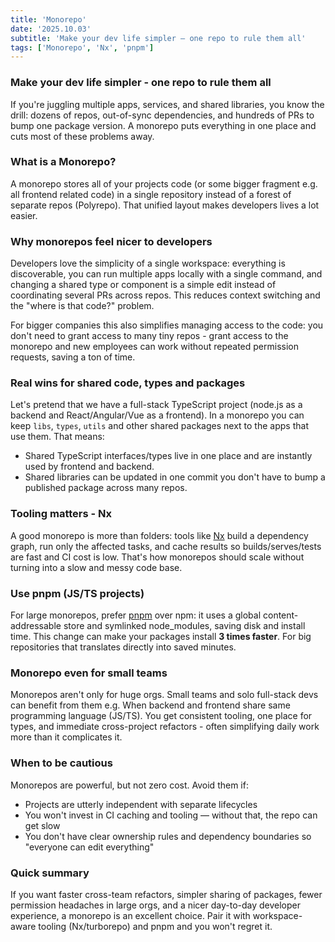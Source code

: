 ```yaml
---
title: 'Monorepo'
date: '2025.10.03'
subtitle: 'Make your dev life simpler — one repo to rule them all'
tags: ['Monorepo', 'Nx', 'pnpm']
---
```


### Make your dev life simpler - one repo to rule them all

If you're juggling multiple apps, services, and shared libraries, you know the drill: dozens of repos, out-of-sync dependencies, and hundreds of PRs to bump one package version. A monorepo puts everything in one place and cuts most of these problems away.

### What is a Monorepo?

A monorepo stores all of your projects code (or some bigger fragment e.g. all frontend related code) in a single repository instead of a forest of separate repos (Polyrepo). That unified layout makes developers lives a lot easier.

### Why monorepos feel nicer to developers

Developers love the simplicity of a single workspace: everything is discoverable, you can run multiple apps locally with a single command, and changing a shared type or component is a simple edit instead of coordinating several PRs across repos. This reduces context switching and the "where is that code?" problem.

For bigger companies this also simplifies managing access to the code: you don't need to grant access to many tiny repos - grant access to the monorepo and new employees can work without repeated permission requests, saving a ton of time.

### Real wins for shared code, types and packages

Let's pretend that we have a full-stack TypeScript project (node.js as a backend and React/Angular/Vue as a frontend). In a monorepo you can keep `libs`, `types`, `utils` and other shared packages next to the apps that use them. That means:

- Shared TypeScript interfaces/types live in one place and are instantly used by frontend and backend.
- Shared libraries can be updated in one commit you don't have to bump a published package across many repos.

### Tooling matters - Nx

A good monorepo is more than folders: tools like [Nx](https://nx.dev) build a dependency graph, run only the affected tasks, and cache results so builds/serves/tests are fast and CI cost is low. That's how monorepos should scale without turning into a slow and messy code base.

### Use pnpm (JS/TS projects)

For large monorepos, prefer [pnpm](https://pnpm.io) over npm: it uses a global content-addressable store and symlinked node_modules, saving disk and install time. This change can make your packages install **3 times faster**. For big repositories that translates directly into saved minutes.

### Monorepo even for small teams

Monorepos aren't only for huge orgs. Small teams and solo full-stack devs can benefit from them e.g. When backend and frontend share same programming language (JS/TS). You get consistent tooling, one place for types, and immediate cross-project refactors - often simplifying daily work more than it complicates it.

### When to be cautious

Monorepos are powerful, but not zero cost. Avoid them if:

- Projects are utterly independent with separate lifecycles
- You won't invest in CI caching and tooling — without that, the repo can get slow
- You don't have clear ownership rules and dependency boundaries so "everyone can edit everything"

### Quick summary

If you want faster cross-team refactors, simpler sharing of packages, fewer permission headaches in large orgs, and a nicer day-to-day developer experience, a monorepo is an excellent choice. Pair it with workspace-aware tooling (Nx/turborepo) and pnpm and you won't regret it.
